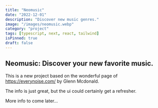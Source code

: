 ```yaml
---
title: "Neomusic"
date: "2022-12-01"
description: "Discover new music genres."
image: "/images/neomusic.webp"
category: "project"
tags: [typescript, next, react, tailwind]
isPinned: true
draft: false
---
```


## Neomusic: Discover your new favorite music.

This is a new project based on the wonderful page of https://everynoise.com/ by Glenn Mcdonald.

The info is just great, but the ui could certainly get a refresher.

More info to come later...
